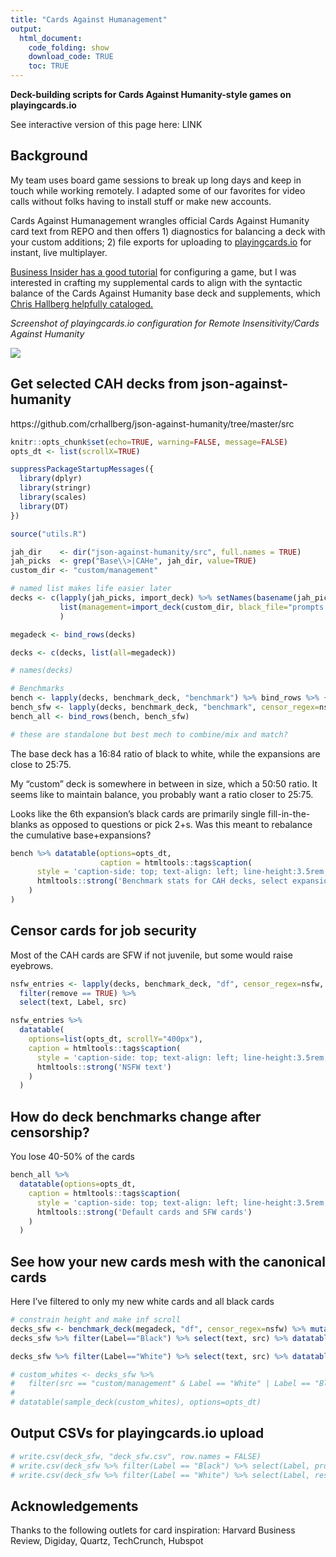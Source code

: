 ```yaml
---
title: "Cards Against Humanagement"
output: 
  html_document:
    code_folding: show
    download_code: TRUE
    toc: TRUE
---
```


**Deck-building scripts for Cards Against Humanity-style games on playingcards.io**

See interactive version of this page here: LINK

## Background

My team uses board game sessions to break up long days and keep in touch while working remotely. I adapted some of our favorites for video calls without folks having to install stuff or make new accounts.

Cards Against Humanagement wrangles official Cards Against Humanity card text from REPO and then offers 1) diagnostics for balancing a deck with your custom additions; 2) file exports for uploading to [playingcards.io](http://playingcards.io/docs/overview) for instant, live multiplayer.

[Business Insider has a good tutorial](https://www.businessinsider.com/cards-against-humanity-virtually-online-video-chat-how-to-play-2020-3) for configuring a game, but I was interested in crafting my supplemental cards to align with the syntactic balance of the Cards Against Humanity base deck and supplements, which [Chris Hallberg helpfully cataloged.](https://github.com/crhallberg/json-against-humanity)

*Screenshot of playingcards.io configuration for Remote Insensitivity/Cards Against Humanity*

![](screenshot.png)

## Get selected CAH decks from json-against-humanity
https://github.com/crhallberg/json-against-humanity/tree/master/src

```r
knitr::opts_chunk$set(echo=TRUE, warning=FALSE, message=FALSE)
opts_dt <- list(scrollX=TRUE)

suppressPackageStartupMessages({
  library(dplyr)
  library(stringr)
  library(scales)
  library(DT)
})

source("utils.R")

jah_dir    <- dir("json-against-humanity/src", full.names = TRUE)
jah_picks  <- grep("Base\\>|CAHe", jah_dir, value=TRUE)
custom_dir <- "custom/management"

# named list makes life easier later
decks <- c(lapply(jah_picks, import_deck) %>% setNames(basename(jah_picks)), 
           list(management=import_deck(custom_dir, black_file="prompts.txt", white_file="responses.txt"))
           )

megadeck <- bind_rows(decks)

decks <- c(decks, list(all=megadeck))

# names(decks)

# Benchmarks
bench <- lapply(decks, benchmark_deck, "benchmark") %>% bind_rows %>% {.$deck <- paste0(names(decks), ""); .}
bench_sfw <- lapply(decks, benchmark_deck, "benchmark", censor_regex=nsfw) %>% bind_rows %>% {.$deck <- paste0(names(decks), "_sfw"); .}
bench_all <- bind_rows(bench, bench_sfw)

# these are standalone but best mech to combine/mix and match?
```

The base deck has a 16:84 ratio of black to white, while the expansions are close to 25:75. 

My "custom" deck is somewhere in between in size, which a 50:50 ratio. It seems like to maintain balance, you probably want a ratio closer to 25:75. 

Looks like the 6th expansion's black cards are primarily single fill-in-the-blanks as opposed to questions or pick 2+s. Was this meant to rebalance the cumulative base+expansions?

```r
bench %>% datatable(options=opts_dt,
                    caption = htmltools::tags$caption(
      style = 'caption-side: top; text-align: left; line-height:3.5rem; font-size:2rem',
      htmltools::strong('Benchmark stats for CAH decks, select expansions, my custom deck, and the cumulative megadeck')
    )
)
```

## Censor cards for job security

Most of the CAH cards are SFW if not juvenile, but some would raise eyebrows. 

```r
nsfw_entries <- lapply(decks, benchmark_deck, "df", censor_regex=nsfw, filter_df=FALSE) %>% bind_rows %>% 
  filter(remove == TRUE) %>% 
  select(text, Label, src)

nsfw_entries %>% 
  datatable(
    options=list(opts_dt, scrollY="400px"),
    caption = htmltools::tags$caption(
      style = 'caption-side: top; text-align: left; line-height:3.5rem; font-size:2rem',
      htmltools::strong('NSFW text')
    )
  )
```

## How do deck benchmarks change after censorship?

You lose 40-50% of the cards

```r
bench_all %>% 
  datatable(options=opts_dt,
    caption = htmltools::tags$caption(
      style = 'caption-side: top; text-align: left; line-height:3.5rem; font-size:2rem',
      htmltools::strong('Default cards and SFW cards')
    )
  )
```

## See how your new cards mesh with the canonical cards

Here I've filtered to only my new white cards and all black cards


<div class = "row">
<div class = "col-md-6">
```r
# constrain height and make inf scroll
decks_sfw <- benchmark_deck(megadeck, "df", censor_regex=nsfw) %>% mutate(src=as.factor(basename(src)))
decks_sfw %>% filter(Label=="Black") %>% select(text, src) %>% datatable(filter="top", options=list(opts_dt, scrollY="300px", pageLength=nrow(.)))
```
</div>
<div class = "col-md-6">
```r
decks_sfw %>% filter(Label=="White") %>% select(text, src) %>% datatable(filter="top", options=list(opts_dt, scrollY="300px", pageLength=nrow(.)))

# custom_whites <- decks_sfw %>% 
#   filter(src == "custom/management" & Label == "White" | Label == "Black")
# 
# datatable(sample_deck(custom_whites), options=opts_dt)

```
</div>
</div>


## Output CSVs for playingcards.io upload
```r
# write.csv(deck_sfw, "deck_sfw.csv", row.names = FALSE)
# write.csv(deck_sfw %>% filter(Label == "Black") %>% select(Label, prompt), "playingcardio_prompts.csv", row.names = FALSE)
# write.csv(deck_sfw %>% filter(Label == "White") %>% select(Label, response), "playingcardio_responses.csv", row.names = FALSE)
```

## Acknowledgements
Thanks to the following outlets for card inspiration: Harvard Business Review, Digiday, Quartz, TechCrunch, Hubspot

